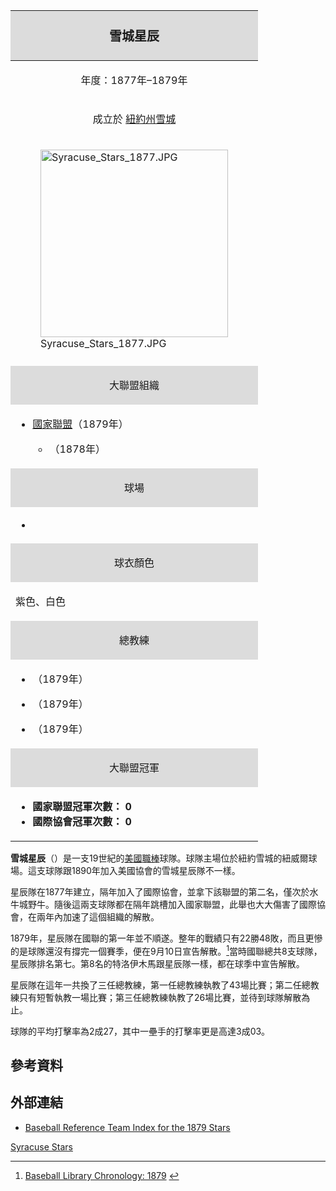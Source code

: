 {| class="infobox vcard" style="width: 27em; font-size: 88%; text-align: left; line-height: 1.5em"
! colspan=2 class="fn org" style="font-size: 125%; text-align: center; background-color: #dcdcdc;margin-bottom:3px;" |雪城星辰
|-
! style="text-align: center" colspan="2" | 年度：1877年–1879年
|-
! style="text-align: center" colspan="2" | 成立於 [[紐約州|紐約州]][[錫拉丘茲_(紐約州)|雪城]]
|-
|[[File:Syracuse_Stars_1877.JPG|300px]]
|-
!style="text-align:center;"|
|-
! colspan=2 style="background-color: #dcdcdc; text-align: center" | 大聯盟組織
|-
! colspan=2 |
*[[國家聯盟|國家聯盟]]（1879年）
**{{le|國際職棒球員協會|International Association for Professional Base Ball Players|國際協會}}（1878年）
|-
! colspan=2 style="background-color: #dcdcdc; text-align: center" | 球場
|-
|colspan="2"|
*{{le|紐威爾球場|Newell Park}}
|-
! colspan=2 style="background-color: #dcdcdc; text-align: center" | 球衣顏色
|-
|colspan="2"|
紫色、白色<br>
{{color box|#4B0082}} {{color box|white}}
|-
! colspan=2 style="background-color: #dcdcdc; text-align: center" | 總教練
|-
|colspan="2"|
* {{le|吉米·馬庫亞|Jimmy Macullar}}（1879年）
* {{le|比爾·霍伯特|Bill Holbert}}（1879年）
* {{le|麥克·道爾根|Mike Dorgan}}（1879年）
|-
! colspan=2 style="background-color: #dcdcdc; text-align: center" | 大聯盟冠軍
|-
|colspan="2"|
*'''國家聯盟冠軍次數：''' '''0'''
*'''國際協會冠軍次數：'''  '''0'''
|}
'''雪城星辰'''（{{lang-en|Syracuse Stars}}）是一支19世紀的[[美國|美國]][[職棒|職棒]]球隊。球隊主場位於紐約雪城的紐威爾球場。這支球隊跟1890年加入美國協會的雪城星辰隊不一樣。

星辰隊在1877年建立，隔年加入了國際協會，並拿下該聯盟的第二名，僅次於水牛城野牛。隨後這兩支球隊都在隔年跳槽加入國家聯盟，此舉也大大傷害了國際協會，在兩年內加速了這個組織的解散。

1879年，星辰隊在國聯的第一年並不順遂。整年的戰績只有22勝48敗，而且更慘的是球隊還沒有撐完一個賽季，便在9月10日宣告解散。<ref>[http://www.baseballlibrary.com/chronology/byyear.php?year=1879 Baseball Library Chronology: 1879] {{Webarchive|url=https://web.archive.org/web/20071017224810/http://www.baseballlibrary.com/chronology/byyear.php?year=1879 |date=2007-10-17}}</ref>當時國聯總共8支球隊，星辰隊排名第七。第8名的特洛伊木馬跟星辰隊一樣，都在球季中宣告解散。

星辰隊在這年一共換了三任總教練，第一任總教練{{le|麥克·道爾根|Mike Dorgan}}執教了43場比賽；第二任總教練{{le|比爾·霍伯特|Bill Holbert}}只有短暫執教一場比賽；第三任總教練{{le|吉米·馬庫亞|Jimmy Macullar}}執教了26場比賽，並待到球隊解散為止。

球隊的平均打擊率為2成27，其中一壘手{{le|傑克·法瑞爾|Jack Farrell}}的打擊率更是高達3成03。

==參考資料==
{{reflist}}

==外部連結==
{{Commons cat|Syracuse Stars (baseball)}}
*[https://www.baseball-reference.com/teams/SYR/ Baseball Reference Team Index for the 1879 Stars]

[[Category:已解散的美國職棒大聯盟球隊|Syracuse Stars]]